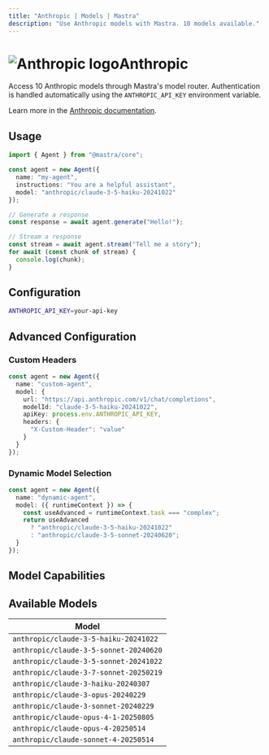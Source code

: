 ```yaml
---
title: "Anthropic | Models | Mastra"
description: "Use Anthropic models with Mastra. 10 models available."
---
```


# <img src="https://models.dev/logos/anthropic.svg" alt="Anthropic logo" className="inline w-8 h-8 mr-2 align-middle dark:invert dark:brightness-0 dark:contrast-200" />Anthropic

Access 10 Anthropic models through Mastra's model router. Authentication is handled automatically using the `ANTHROPIC_API_KEY` environment variable.

Learn more in the [Anthropic documentation](https://docs.anthropic.com/en/docs/about-claude/models).

## Usage

```typescript
import { Agent } from "@mastra/core";

const agent = new Agent({
  name: "my-agent",
  instructions: "You are a helpful assistant",
  model: "anthropic/claude-3-5-haiku-20241022"
});

// Generate a response
const response = await agent.generate("Hello!");

// Stream a response
const stream = await agent.stream("Tell me a story");
for await (const chunk of stream) {
  console.log(chunk);
}
```

## Configuration

```bash
ANTHROPIC_API_KEY=your-api-key
```

## Advanced Configuration

### Custom Headers

```typescript
const agent = new Agent({
  name: "custom-agent",
  model: {
    url: "https://api.anthropic.com/v1/chat/completions",
    modelId: "claude-3-5-haiku-20241022",
    apiKey: process.env.ANTHROPIC_API_KEY,
    headers: {
      "X-Custom-Header": "value"
    }
  }
});
```

### Dynamic Model Selection

```typescript
const agent = new Agent({
  name: "dynamic-agent",
  model: ({ runtimeContext }) => {
    const useAdvanced = runtimeContext.task === "complex";
    return useAdvanced 
      ? "anthropic/claude-3-5-haiku-20241022"
      : "anthropic/claude-3-5-sonnet-20240620";
  }
});
```

## Model Capabilities


<ProviderCapabilitiesTable providerId="anthropic" limit={10} />

## Available Models

| Model |
|-------|
| `anthropic/claude-3-5-haiku-20241022` |
| `anthropic/claude-3-5-sonnet-20240620` |
| `anthropic/claude-3-5-sonnet-20241022` |
| `anthropic/claude-3-7-sonnet-20250219` |
| `anthropic/claude-3-haiku-20240307` |
| `anthropic/claude-3-opus-20240229` |
| `anthropic/claude-3-sonnet-20240229` |
| `anthropic/claude-opus-4-1-20250805` |
| `anthropic/claude-opus-4-20250514` |
| `anthropic/claude-sonnet-4-20250514` |

